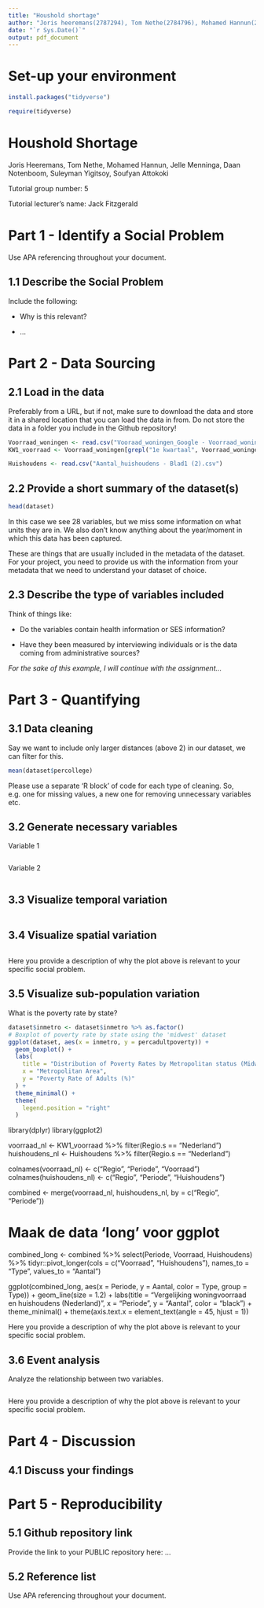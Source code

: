 ```yaml
---
title: "Houshold shortage"
author: "Joris heeremans(2787294), Tom Nethe(2784796), Mohamed Hannun(2824390), Jelle Menninga(2864828), Daan Notenboom (2853496), Suleyman Yigitsoy(2861891), Soufyan Attokoki() "
date: "`r Sys.Date()`"
output: pdf_document
---
```


# Set-up your environment

```r
install.packages("tidyverse")
```

```r
require(tidyverse)
```

# Houshold Shortage

Joris Heeremans, Tom Nethe, Mohamed Hannun, Jelle Menninga, Daan Notenboom, Suleyman Yigitsoy, Soufyan Attokoki

Tutorial group number: 5

Tutorial lecturer's name: Jack Fitzgerald

# Part 1 - Identify a Social Problem

Use APA referencing throughout your document.

## 1.1 Describe the Social Problem

Include the following:

-   Why is this relevant?

-   ...

# Part 2 - Data Sourcing

## 2.1 Load in the data

Preferably from a URL, but if not, make sure to download the data and store it in a shared location that you can load the data in from. Do not store the data in a folder you include in the Github repository!

```r
Voorraad_woningen <- read.csv("Vooraad_woningen_Google - Voorraad_woningen.csv")
KW1_voorraad <- Voorraad_woningen[grepl("1e kwartaal", Voorraad_woningen$Perioden), ]

Huishoudens <- read.csv("Aantal_huishoudens - Blad1 (2).csv")

```


## 2.2 Provide a short summary of the dataset(s)

```r
head(dataset)
```

In this case we see 28 variables, but we miss some information on what units they are in. We also don't know anything about the year/moment in which this data has been captured.

These are things that are usually included in the metadata of the dataset. For your project, you need to provide us with the information from your metadata that we need to understand your dataset of choice.

## 2.3 Describe the type of variables included

Think of things like:

-   Do the variables contain health information or SES information?

-   Have they been measured by interviewing individuals or is the data coming from administrative sources?

*For the sake of this example, I will continue with the assignment...*

# Part 3 - Quantifying

## 3.1 Data cleaning

Say we want to include only larger distances (above 2) in our dataset, we can filter for this.

```r
mean(dataset$percollege)
```

Please use a separate 'R block' of code for each type of cleaning. So, e.g. one for missing values, a new one for removing unnecessary variables etc.

## 3.2 Generate necessary variables

Variable 1

```r

```

Variable 2

```r

```

## 3.3 Visualize temporal variation

```r

```

## 3.4 Visualize spatial variation

```r

```

Here you provide a description of why the plot above is relevant to your specific social problem.

## 3.5 Visualize sub-population variation

What is the poverty rate by state?

```r
dataset$inmetro <- dataset$inmetro %>% as.factor()
# Boxplot of poverty rate by state using the 'midwest' dataset
ggplot(dataset, aes(x = inmetro, y = percadultpoverty)) +
  geom_boxplot() +
  labs(
    title = "Distribution of Poverty Rates by Metropolitan status (Midwest counties)",
    x = "Metropolitan Area",
    y = "Poverty Rate of Adults (%)"
  ) +
  theme_minimal() +
  theme(
    legend.position = "right"
  )
```
library(dplyr)
library(ggplot2)

voorraad_nl <- KW1_voorraad %>% filter(Regio.s == "Nederland")
huishoudens_nl <- Huishoudens %>% filter(Regio.s == "Nederland")

colnames(voorraad_nl) <- c("Regio", "Periode", "Voorraad")
colnames(huishoudens_nl) <- c("Regio", "Periode", "Huishoudens")


combined <- merge(voorraad_nl, huishoudens_nl, by = c("Regio", "Periode"))

# Maak de data 'long' voor ggplot
combined_long <- combined %>%
  select(Periode, Voorraad, Huishoudens) %>%
  tidyr::pivot_longer(cols = c("Voorraad", "Huishoudens"),
                      names_to = "Type",
                      values_to = "Aantal")

ggplot(combined_long, aes(x = Periode, y = Aantal, color = Type, group = Type)) +
  geom_line(size = 1.2) +
  labs(title = "Vergelijking woningvoorraad en huishoudens (Nederland)",
       x = "Periode", y = "Aantal", color = "black") +
  theme_minimal() +
  theme(axis.text.x = element_text(angle = 45, hjust = 1))

Here you provide a description of why the plot above is relevant to your specific social problem.

## 3.6 Event analysis

Analyze the relationship between two variables.

```r

```

Here you provide a description of why the plot above is relevant to your specific social problem.

# Part 4 - Discussion

## 4.1 Discuss your findings

# Part 5 - Reproducibility

## 5.1 Github repository link

Provide the link to your PUBLIC repository here: ...

## 5.2 Reference list

Use APA referencing throughout your document.
